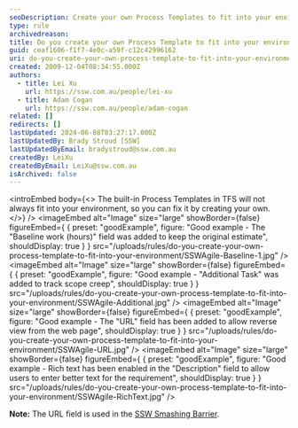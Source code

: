 ```yaml
---
seoDescription: Create your own Process Templates to fit into your environment and customize fields to suit your needs.
type: rule
archivedreason:
title: Do you create your own Process Template to fit into your environment?
guid: ceaf1606-f1f7-4e0c-a59f-c12c42996162
uri: do-you-create-your-own-process-template-to-fit-into-your-environment
created: 2009-12-04T08:34:55.000Z
authors:
  - title: Lei Xu
    url: https://ssw.com.au/people/lei-xu
  - title: Adam Cogan
    url: https://ssw.com.au/people/adam-cogan
related: []
redirects: []
lastUpdated: 2024-06-08T03:27:17.000Z
lastUpdatedBy: Brady Stroud [SSW]
lastUpdatedByEmail: bradystroud@ssw.com.au
createdBy: LeiXu
createdByEmail: LeiXu@ssw.com.au
isArchived: false
---
```


<introEmbed
  body={<>
The built-in Process Templates in TFS will not always fit into your environment, so you can fix it by creating your own.
  </>}
/>
<imageEmbed
  alt="Image"
  size="large"
  showBorder={false}
  figureEmbed={ {
    preset: "goodExample",
    figure: "Good example - The \"Baseline work (hours)\" field was added to keep the original estimate",
    shouldDisplay: true
  } }
  src="/uploads/rules/do-you-create-your-own-process-template-to-fit-into-your-environment/SSWAgile-Baseline-1.jpg"
/>
<imageEmbed
  alt="Image"
  size="large"
  showBorder={false}
  figureEmbed={ {
    preset: "goodExample",
    figure: "Good example - \"Additional Task\" was added to track scope creep",
    shouldDisplay: true
  } }
  src="/uploads/rules/do-you-create-your-own-process-template-to-fit-into-your-environment/SSWAgile-Additional.jpg"
/>
<imageEmbed
  alt="Image"
  size="large"
  showBorder={false}
  figureEmbed={ {
    preset: "goodExample",
    figure: "Good example - The \"URL\" field has been added to allow reverse view from the web page",
    shouldDisplay: true
  } }
  src="/uploads/rules/do-you-create-your-own-process-template-to-fit-into-your-environment/SSWAgile-URL.jpg"
/>
<imageEmbed
  alt="Image"
  size="large"
  showBorder={false}
  figureEmbed={ {
    preset: "goodExample",
    figure: "Good example - Rich text has been enabled in the \"Description\" field to allow users to enter better text for the requirement",
    shouldDisplay: true
  } }
  src="/uploads/rules/do-you-create-your-own-process-template-to-fit-into-your-environment/SSWAgile-RichText.jpg"
/>

**Note:** The URL field is used in the [SSW Smashing Barrier](https://smashingbarrier.com).

